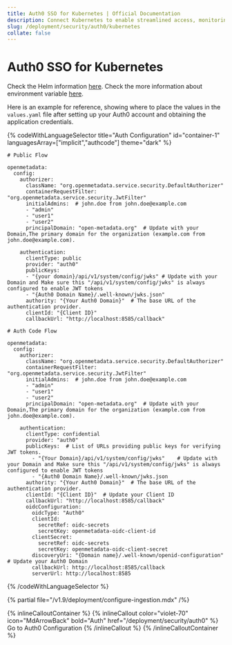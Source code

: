 ```yaml
---
title: Auth0 SSO for Kubernetes | Official Documentation
description: Connect Kubernetes to enable streamlined access, monitoring, or search of enterprise data using secure and scalable integrations.
slug: /deployment/security/auth0/kubernetes
collate: false
---
```


# Auth0 SSO for Kubernetes

Check the Helm information [here](https://artifacthub.io/packages/search?repo=open-metadata).
Check the more information about environment variable [here](/deployment/security/configuration-parameters).

Here is an example for reference, showing where to place the values in the `values.yaml` file after setting up your Auth0 account and obtaining the application credentials.

{% codeWithLanguageSelector title="Auth Configuration" id="container-1" languagesArray=["implicit","authcode"] theme="dark" %}

```implicit
# Public Flow

openmetadata:
  config:
    authorizer:
      className: "org.openmetadata.service.security.DefaultAuthorizer"
      containerRequestFilter: "org.openmetadata.service.security.JwtFilter"
      initialAdmins:  # john.doe from john.doe@example.com
      - "admin"
      - "user1"
      - "user2"
      principalDomain: "open-metadata.org"  # Update with your Domain,The primary domain for the organization (example.com from john.doe@example.com).     

    authentication:
      clientType: public
      provider: "auth0"
      publicKeys: 
      - "{your domain}/api/v1/system/config/jwks" # Update with your Domain and Make sure this "/api/v1/system/config/jwks" is always configured to enable JWT tokens
      - "{Auth0 Domain Name}/.well-known/jwks.json"
      authority: "{Your Auth0 Domain}"  # The base URL of the authentication provider.      
      clientId: "{Client ID}"
      callbackUrl: "http://localhost:8585/callback"
```

```authcode
# Auth Code Flow 

openmetadata:
  config:
    authorizer:
      className: "org.openmetadata.service.security.DefaultAuthorizer"  
      containerRequestFilter: "org.openmetadata.service.security.JwtFilter"  
      initialAdmins:  # john.doe from john.doe@example.com
      - "admin"
      - "user1"
      - "user2"
      principalDomain: "open-metadata.org"  # Update with your Domain,The primary domain for the organization (example.com from john.doe@example.com).  

    authentication:
      clientType: confidential 
      provider: "auth0" 
      publicKeys:  # List of URLs providing public keys for verifying JWT tokens.
        - "{Your Domain}/api/v1/system/config/jwks"    # Update with your Domain and Make sure this "/api/v1/system/config/jwks" is always configured to enable JWT tokens
        - "{Auth0 Domain Name}/.well-known/jwks.json
      authority: "{Your Auth0 Domain}"  # The base URL of the authentication provider.
      clientId: "{Client ID}"  # Update your Client ID
      callbackUrl: "http://localhost:8585/callback"
      oidcConfiguration:
        oidcType: "Auth0"  
        clientId:
          secretRef: oidc-secrets
          secretKey: openmetadata-oidc-client-id  
        clientSecret:
          secretRef: oidc-secrets
          secretKey: openmetadata-oidc-client-secret  
        discoveryUri: "{Domain name}/.well-known/openid-configuration"  # Update your Auth0 Domain
        callbackUrl: http://localhost:8585/callback  
        serverUrl: http://localhost:8585  
```

{% /codeWithLanguageSelector %}

{% partial file="/v1.9/deployment/configure-ingestion.mdx" /%}

{% inlineCalloutContainer %}
  {% inlineCallout
    color="violet-70"
    icon="MdArrowBack"
    bold="Auth"
    href="/deployment/security/auth0" %}
    Go to Auth0 Configuration
  {% /inlineCallout %}
{% /inlineCalloutContainer %}